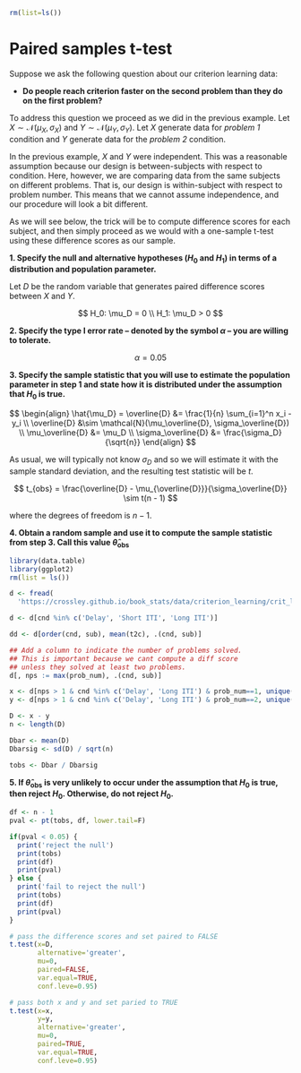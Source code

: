```r
rm(list=ls())
```

# Paired samples t-test

Suppose we ask the following question about our criterion
learning data:

- **Do people reach criterion faster on the second problem
than they do on the first problem?**

To address this question we proceed as we did in the
previous example. Let $X \sim \mathcal{N}(\mu_X, \sigma_X)$
and $Y \sim \mathcal{N}(\mu_Y, \sigma_Y)$. Let $X$ generate
data for *problem 1* condition and $Y$ generate data for the
*problem 2* condition.

In the previous example, $X$ and $Y$ were independent. This
was a reasonable assumption because our design is
between-subjects with respect to condition. Here, however,
we are comparing data from the same subjects on different
problems. That is, our design is within-subject with respect
to problem number. This means that we cannot assume
independence, and our procedure will look a bit different.

As we will see below, the trick will be to compute
difference scores for each subject, and then simply proceed
as we would with a one-sample t-test using these difference
scores as our sample.

<b>1\. Specify the null and alternative hypotheses ($H_0$
and $H_1$) in terms of a distribution and population
parameter.</b>
   
Let $D$ be the random variable that generates paired
difference scores between $X$ and $Y$.

$$
H_0: \mu_D = 0 \\
H_1: \mu_D > 0
$$

<b>2\. Specify the type I error rate -- denoted by the
symbol $\alpha$ -- you are willing to tolerate.</b>

$$\alpha = 0.05$$
   
<b>3\. Specify the sample statistic that you will use to
estimate the population parameter in step 1 and state how it
is distributed under the assumption that $H_0$ is true.</b>

$$
\begin{align}
\hat{\mu_D} = \overline{D} &= \frac{1}{n} \sum_{i=1}^n x_i - y_i \\
              \overline{D} &\sim \mathcal{N}(\mu_\overline{D}, \sigma_\overline{D}) \\
              \mu_\overline{D} &= \mu_D \\
              \sigma_\overline{D} &= \frac{\sigma_D}{\sqrt{n}}
\end{align}
$$

As usual, we will typically not know $\sigma_D$ and so we
will estimate it with the sample standard deviation, and the
resulting test statistic will be $t$.

$$
t_{obs} = \frac{\overline{D} - \mu_{\overline{D}}}{\sigma_\overline{D}} \sim t(n - 1)
$$

where the degrees of freedom is $n-1$.

<b>4\. Obtain a random sample and use it to compute the
   sample statistic from step 3. Call this value
   $\widehat{\theta}_{\text{obs}}$</b>

```r
library(data.table)
library(ggplot2)
rm(list = ls())

d <- fread(
  'https://crossley.github.io/book_stats/data/criterion_learning/crit_learn.csv')

d <- d[cnd %in% c('Delay', 'Short ITI', 'Long ITI')]

dd <- d[order(cnd, sub), mean(t2c), .(cnd, sub)]

## Add a column to indicate the number of problems solved.
## This is important because we cant compute a diff score
## unless they solved at least two problems.
d[, nps := max(prob_num), .(cnd, sub)]

x <- d[nps > 1 & cnd %in% c('Delay', 'Long ITI') & prob_num==1, unique(t2c)]
y <- d[nps > 1 & cnd %in% c('Delay', 'Long ITI') & prob_num==2, unique(t2c)]

D <- x - y
n <- length(D)

Dbar <- mean(D)
Dbarsig <- sd(D) / sqrt(n)

tobs <- Dbar / Dbarsig
```

<b>5\. If $\widehat{\theta}_{\text{obs}}$ is very unlikely
to occur under the assumption that $H_0$ is true, then
reject $H_0$. Otherwise, do not reject $H_0$.</b>

```r
df <- n - 1
pval <- pt(tobs, df, lower.tail=F)

if(pval < 0.05) {
  print('reject the null')
  print(tobs)
  print(df)
  print(pval)
} else {
  print('fail to reject the null')
  print(tobs)
  print(df)
  print(pval)
}

# pass the difference scores and set paired to FALSE
t.test(x=D,
       alternative='greater',
       mu=0,
       paired=FALSE,
       var.equal=TRUE,
       conf.leve=0.95)

# pass both x and y and set paried to TRUE
t.test(x=x,
       y=y,
       alternative='greater',
       mu=0,
       paired=TRUE,
       var.equal=TRUE,
       conf.leve=0.95)
```
